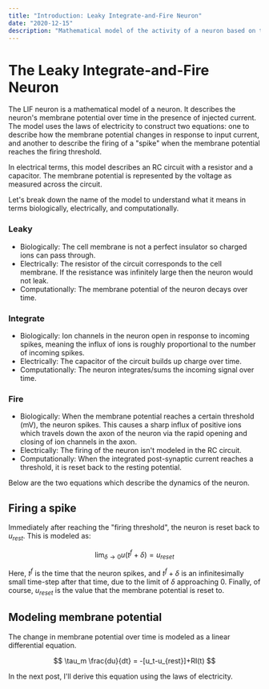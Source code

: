```yaml
---
title: "Introduction: Leaky Integrate-and-Fire Neuron"
date: "2020-12-15"
description: "Mathematical model of the activity of a neuron based on the laws of electricity"
---
```



# The Leaky Integrate-and-Fire Neuron

The LIF neuron is a mathematical model of a neuron. It describes the neuron's membrane potential over time in the presence of injected current. The model uses the laws of electricity to construct two equations: one to describe how the membrane potential changes in response to input current, and another to describe the firing of a "spike" when the membrane potential reaches the firing threshold.

In electrical terms, this model describes an RC circuit with a resistor and a capacitor. The membrane potential is represented by the voltage as measured across the circuit.

Let's break down the name of the model to understand what it means in terms biologically, electrically, and computationally.

### Leaky
* Biologically: The cell membrane is not a perfect insulator so charged ions can pass through.
* Electrically: The resistor of the circuit corresponds to the cell membrane. If the resistance was infinitely large then the neuron would not leak.
* Computationally: The membrane potential of the neuron decays over time.

### Integrate
* Biologically: Ion channels in the neuron open in response to incoming spikes, meaning the influx of ions is roughly proportional to the number of incoming spikes.
* Electrically: The capacitor of the circuit builds up charge over time.
* Computationally: The neuron integrates/sums the incoming signal over time.

### Fire
* Biologically: When the membrane potential reaches a certain threshold (mV), the neuron spikes. This causes a sharp influx of positive ions which travels down the axon of the neuron via the rapid opening and closing of ion channels in the axon.
* Electrically: The firing of the neuron isn't modeled in the RC circuit.
* Computationally: When the integrated post-synaptic current reaches a threshold, it is reset back to the resting potential.

Below are the two equations which describe the dynamics of the neuron.

## Firing a spike

Immediately after reaching the "firing threshold", the neuron is reset back to $u_{rest}$. This is modeled as:

$$
    \lim_{\delta\to0} u(t^f + \delta) = u_{reset}
$$

Here, $t^f$ is the time that the neuron spikes, and $t^f + \delta$ is an infinitesimally small time-step after that time, due to the limit of $\delta$ approaching 0. Finally, of course, $u_{reset}$ is the value that the membrane potential is reset to.

## Modeling membrane potential

The change in membrane potential over time is modeled as a linear differential equation.

$$
    \tau_m \frac{du}{dt} = -[u_t-u_{rest}]+RI(t)
$$

In the next post, I'll derive this equation using the laws of electricity.
